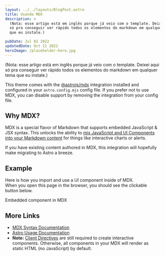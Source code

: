 ```yaml
---
layout: ../../layouts/BlogPost.astro
title: Usando MDX
description: >
  (Nota: esse artigo está em inglês porque já veio com o template. Deixei aqui 
  só pra conseguir ver rápido todos os elementos do markdown em qualquer tema ,
  que eu instale.)

pubDate: Jul 02 2022
updatedDate: Oct 11 2022
heroImage: /placeholder-hero.jpg
---
```


(Nota: esse artigo está em inglês porque já veio com o template. Deixei aqui só
pra conseguir ver rápido todos os elementos do markdown em qualquer tema que eu
instale.)

This theme comes with the
[@astrojs/mdx](https://docs.astro.build/en/guides/integrations-guide/mdx/)
integration installed and configured in your `astro.config.mjs` config file. If
you prefer not to use MDX, you can disable support by removing the integration
from your config file.

## Why MDX?

MDX is a special flavor of Markdown that supports embedded JavaScript & JSX
syntax. This unlocks the ability to
[mix JavaScript and UI Components into your Markdown content](https://docs.astro.build/en/guides/markdown-content/#mdx-features)
for things like interactive charts or alerts.

If you have existing content authored in MDX, this integration will hopefully
make migrating to Astro a breeze.

## Example

Here is how you import and use a UI component inside of MDX.  
When you open this page in the browser, you should see the clickable button
below.


<HeaderLink href="#" onclick="alert('clicked!')">
  Embedded component in MDX
</HeaderLink>

## More Links

- [MDX Syntax Documentation](https://mdxjs.com/docs/what-is-mdx)
- [Astro Usage Documentation](https://docs.astro.build/en/guides/markdown-content/#markdown-and-mdx-pages)
- **Note:**
  [Client Directives](https://docs.astro.build/en/reference/directives-reference/#client-directives)
  are still required to create interactive components. Otherwise, all components
  in your MDX will render as static HTML (no JavaScript) by default.
